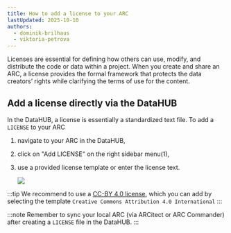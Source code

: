 ```yaml
---
title: How to add a license to your ARC
lastUpdated: 2025-10-10
authors:
  - dominik-brilhaus
  - viktoria-petrova
---
```



Licenses are essential for defining how others can use, modify, and distribute the code or data within a project. When you create and share an ARC, a license provides the formal framework that protects the data creators’ rights while clarifying the terms of use for the content.

## Add a license directly via the DataHUB

In the DataHUB, a license is essentially a standardized text file. 
To add a `LICENSE` to your ARC

<Steps>

1. navigate to your ARC in the DataHUB,
2. click on "Add LICENSE" on the right sidebar menu(1),
3. use a provided license template or enter the license text.

    ![](@images/datahub/datahub-add-license.drawio.png)

</Steps>

:::tip
We recommend to use a [CC-BY 4.0 license](https://creativecommons.org/licenses/by/4.0/legalcode.txt), which you can add by selecting the template `Creative Commons Attribution 4.0 International`
:::

:::note
Remember to sync your local ARC (via ARCitect or ARC Commander) after creating a `LICENSE` file in the DataHUB.
:::

